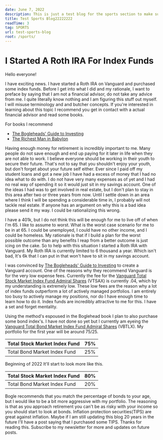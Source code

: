 ```yaml
---
date: June 7, 2022
description: This is just a test blog for the sports section to make sure everything works
title: Test Sports Blog22222222
readTime: 3
tag: SPORTS
url: test-sports-blog
root: /sports/
---
```


# I Started A Roth IRA For Index Funds

Hello everyone!

I have exciting news. I have started a Roth IRA on Vanguard and purchased some index funds. Before I get into what I did and my rationale, I want to preface by saying that I am not a financial advisor, do not take any advice from me. I quite literally know nothing and I am figuring this stuff out myself. I will misuse terminology and and butcher concepts. If you're interested in learning about this topic I recommend you get in contact with a actual financial advisor and read some books.

For books I recommend

-   [The Bogleheads' Guide to Investing](https://amzn.to/3uzWUWO)
-   [The Richest Man in Babylon](https://amzn.to/2NHiWqf)

Having enough money for retirement is incredibly important to me. Many people do not save enough and end up paying for it later in life when they are not able to work. I believe everyone should be working in their youth to secure their future. That's not to say that you shouldn't enjoy your youth, but don't forget about your future self either. Ever since I paid off my student loans and got a new job I have had a excess of money that I had no idea what to do with. I do not have very many expenses as of yet and I had no real way of spending it so it would just sit in my savings account. One of the ideas I had was to get involved in real estate, but I don't plan to stay in this area after two or three years from now. Until I settle down in an area where I think I will be spending a considerable time in, I probably will not tackle real estate. If anyone has an argument on why this is a bad idea please send it my way. I could be rationalizing this wrong.

I have a 401k, but I do not think this will be enough for me to live off of when I'm 65. I like to assume to worst. What is the worst case scenario for me to be in at 65. I could be unemployed, I could have no other income, and I could be homeless. My rationale is that if I build a plan for the worst possible outcome than any benefits I reap from a better outcome is just icing on the cake. So to help with this situation I started a Roth IRA with Vanguard. My Roth IRA is currently limited to 6 thousand a year. Which isn't bad, It's 6k that I can put in that won't have to sit in my savings account.

I was convinced by [The Bogleheads' Guide to Investing](https://amzn.to/3uzWUWO) to create a Vanguard account. One of the reasons why they recommend Vanguard is for the very low expense fees. Currently the fee for the [Vanguard Total Stock Market Index Fund Admiral Shares](https://investor.vanguard.com/mutual-funds/profile/fees/vtsax) (VTSAX) is currently .04, which by my understanding is extremely low. These low fees are the reason why a lot of index funds outperform a lot of actively managed portfolios. I am entirely too busy to actively manage my positions, nor do I have enough time to learn how to do it. Index funds are incredibly attractive to me for this. I have a set and forget mentality.

Using the method's espoused in the Boglehead book I plan to also purchase some bond index's. I have not done so yet but I currently am eyeing the [Vanguard Total Bond Market Index Fund Admiral Shares](https://investor.vanguard.com/mutual-funds/profile/overview/vbtlx) (VBTLX). My portfolio for the first year will be around 75/25.

| Total Stock Market Index Fund | 75% |
| ----------------------------- | --- |
| Total Bond Market Index Fund  | 25% |

Beginning of 2022 It'll start to look more like this.

| Total Stock Market Index Fund | 80% |
| ----------------------------- | --- |
| Total Bond Market Index Fund  | 20% |

Bogle recommends that you match the percentage of bonds to your age, but I would like to be a bit more aggressive with my portfolio. The reasoning is that as you approach retirement you can't be as risky with your income so you should start to look at bonds. Inflation protection securities(TIPS) are great against inflation. Maybe if I am still updating this blog 20 years in the future I'll have a post saying that I purchased some TIPS. Thanks for reading this. Subscribe to my newsletter for more and updates on future posts.